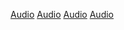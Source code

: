 {{Commons category|Audio storage media}}

[[Category:存儲媒體|Audio]]
[[Category:電子文件|Audio]]
[[Category:聲音儲存技術|Audio]]
[[Category:發聲技術|Audio]]